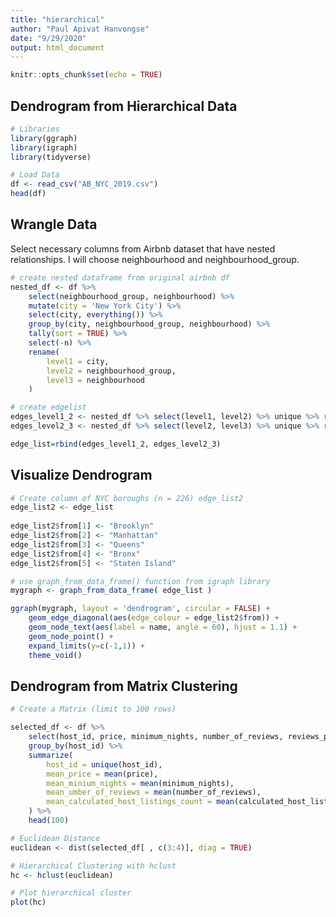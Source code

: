 ```yaml
---
title: "hierarchical"
author: "Paul Apivat Hanvongse"
date: "9/29/2020"
output: html_document
---
```


```r
knitr::opts_chunk$set(echo = TRUE)
```

## Dendrogram from Hierarchical Data 

```r
# Libraries
library(ggraph)
library(igraph)
library(tidyverse)

# Load Data
df <- read_csv("AB_NYC_2019.csv")
head(df)
```

## Wrangle Data

Select necessary columns from Airbnb dataset that have nested relationships. I will choose neighbourhood and neighbourhood_group. 

```r

# create nested dataframe from original airbnb df
nested_df <- df %>%
    select(neighbourhood_group, neighbourhood) %>%
    mutate(city = 'New York City') %>%
    select(city, everything()) %>%
    group_by(city, neighbourhood_group, neighbourhood) %>%
    tally(sort = TRUE) %>%
    select(-n) %>%
    rename(
        level1 = city,
        level2 = neighbourhood_group,
        level3 = neighbourhood
    )

# create edgelist
edges_level1_2 <- nested_df %>% select(level1, level2) %>% unique %>% rename(from=level1, to=level2)
edges_level2_3 <- nested_df %>% select(level2, level3) %>% unique %>% rename(from=level2, to=level3)

edge_list=rbind(edges_level1_2, edges_level2_3)
```

## Visualize Dendrogram 


```r

# Create column of NYC boroughs (n = 226) edge_list2
edge_list2 <- edge_list
    
edge_list2$from[1] <- "Brooklyn"
edge_list2$from[2] <- "Manhattan"
edge_list2$from[3] <- "Queens"
edge_list2$from[4] <- "Bronx"
edge_list2$from[5] <- "Staten Island"

# use graph_from_data_frame() function from igraph library
mygraph <- graph_from_data_frame( edge_list )

ggraph(mygraph, layout = 'dendrogram', circular = FALSE) + 
    geom_edge_diagonal(aes(edge_colour = edge_list2$from)) +
    geom_node_text(aes(label = name, angle = 60), hjust = 1.1) +
    geom_node_point() +
    expand_limits(y=c(-1,1)) + 
    theme_void()
```


## Dendrogram from Matrix Clustering

```r
# Create a Matrix (limit to 100 rows)

selected_df <- df %>%
    select(host_id, price, minimum_nights, number_of_reviews, reviews_per_month, calculated_host_listings_count, availability_365) %>%
    group_by(host_id) %>%
    summarize(
        host_id = unique(host_id),
        mean_price = mean(price),
        mean_minium_nights = mean(minimum_nights),
        mean_umber_of_reviews = mean(number_of_reviews),
        mean_calculated_host_listings_count = mean(calculated_host_listings_count)
    ) %>%
    head(100)

# Euclidean Distance
euclidean <- dist(selected_df[ , c(3:4)], diag = TRUE)

# Hierarchical Clustering with hclust
hc <- hclust(euclidean)

# Plot hierarchical cluster
plot(hc)

```



